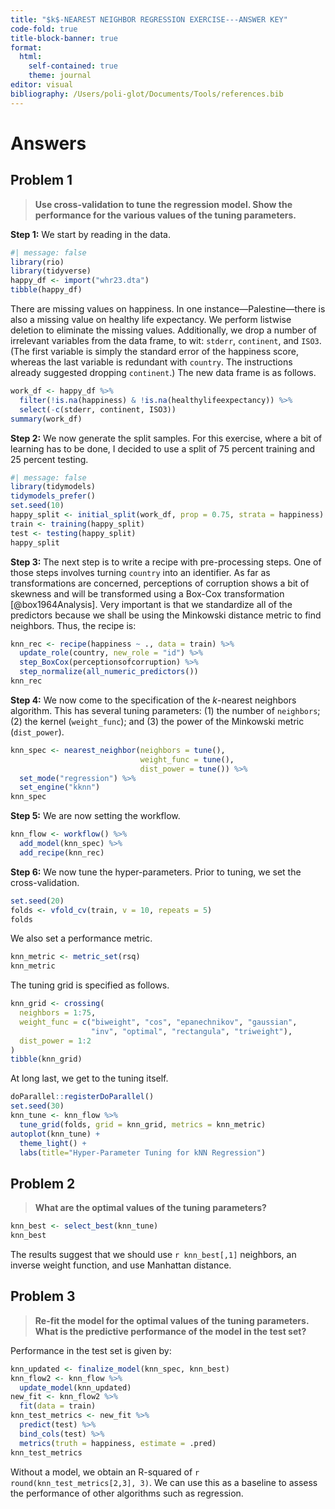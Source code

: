 ```yaml
---
title: "$k$-NEAREST NEIGHBOR REGRESSION EXERCISE---ANSWER KEY"
code-fold: true
title-block-banner: true
format:
  html:
    self-contained: true
    theme: journal
editor: visual
bibliography: /Users/poli-glot/Documents/Tools/references.bib
---
```


# Answers

## Problem 1

> **Use cross-validation to tune the regression model. Show the performance for the various values of the tuning parameters.**

**Step 1:** We start by reading in the data.

```r
#| message: false
library(rio)
library(tidyverse)
happy_df <- import("whr23.dta")
tibble(happy_df)
```

There are missing values on happiness. In one instance---Palestine---there is also a missing value on healthy life expectancy. We perform listwise deletion to eliminate the missing values. Additionally, we drop a number of irrelevant variables from the data frame, to wit: `stderr`, `continent`, and `ISO3`. (The first variable is simply the standard error of the happiness score, whereas the last variable is redundant with `country`. The instructions already suggested dropping `continent`.) The new data frame is as follows.

```r
work_df <- happy_df %>%
  filter(!is.na(happiness) & !is.na(healthylifeexpectancy)) %>%
  select(-c(stderr, continent, ISO3))
summary(work_df)
```

**Step 2:** We now generate the split samples. For this exercise, where a bit of learning has to be done, I decided to use a split of 75 percent training and 25 percent testing.

```r
#| message: false
library(tidymodels)
tidymodels_prefer()
set.seed(10)
happy_split <- initial_split(work_df, prop = 0.75, strata = happiness)
train <- training(happy_split)
test <- testing(happy_split)
happy_split
```

**Step 3:** The next step is to write a recipe with pre-processing steps. One of those steps involves turning `country` into an identifier. As far as transformations are concerned, perceptions of corruption shows a bit of skewness and will be transformed using a Box-Cox transformation [@box1964Analysis]. Very important is that we standardize all of the predictors because we shall be using the Minkowski distance metric to find neighbors. Thus, the recipe is:

```r
knn_rec <- recipe(happiness ~ ., data = train) %>%
  update_role(country, new_role = "id") %>%
  step_BoxCox(perceptionsofcorruption) %>%
  step_normalize(all_numeric_predictors())
knn_rec
```

**Step 4:** We now come to the specification of the $k$-nearest neighbors algorithm. This has several tuning parameters: (1) the number of `neighbors`; (2) the kernel (`weight_func`); and (3) the power of the Minkowski metric (`dist_power`).

```r
knn_spec <- nearest_neighbor(neighbors = tune(),
                             weight_func = tune(),
                             dist_power = tune()) %>%
  set_mode("regression") %>%
  set_engine("kknn")
knn_spec
```

**Step 5:** We are now setting the workflow.

```r
knn_flow <- workflow() %>%
  add_model(knn_spec) %>%
  add_recipe(knn_rec)
```

**Step 6:** We now tune the hyper-parameters. Prior to tuning, we set the cross-validation.

```r
set.seed(20)
folds <- vfold_cv(train, v = 10, repeats = 5)
folds
```

We also set a performance metric.

```r
knn_metric <- metric_set(rsq)
knn_metric
```

The tuning grid is specified as follows.

```r
knn_grid <- crossing(
  neighbors = 1:75,
  weight_func = c("biweight", "cos", "epanechnikov", "gaussian",
                  "inv", "optimal", "rectangula", "triweight"),
  dist_power = 1:2
)
tibble(knn_grid)
```

At long last, we get to the tuning itself.

```r
doParallel::registerDoParallel()
set.seed(30)
knn_tune <- knn_flow %>%
  tune_grid(folds, grid = knn_grid, metrics = knn_metric)
autoplot(knn_tune) +
  theme_light() +
  labs(title="Hyper-Parameter Tuning for kNN Regression")
```

## Problem 2

> **What are the optimal values of the tuning parameters?**

```r
knn_best <- select_best(knn_tune)
knn_best
```

The results suggest that we should use `r knn_best[,1]` neighbors, an inverse weight function, and use Manhattan distance.

## Problem 3

> **Re-fit the model for the optimal values of the tuning parameters. What is the predictive performance of the model in the test set?**

Performance in the test set is given by:

```r
knn_updated <- finalize_model(knn_spec, knn_best)
knn_flow2 <- knn_flow %>%
  update_model(knn_updated)
new_fit <- knn_flow2 %>%
  fit(data = train)
knn_test_metrics <- new_fit %>%
  predict(test) %>%
  bind_cols(test) %>%
  metrics(truth = happiness, estimate = .pred)
knn_test_metrics
```

Without a model, we obtain an R-squared of `r round(knn_test_metrics[2,3], 3)`. We can use this as a baseline to assess the performance of other algorithms such as regression.

::: references
:::
